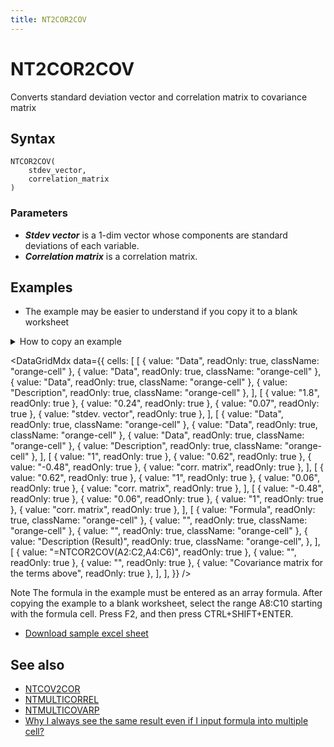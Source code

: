 ```yaml
---
title: NT2COR2COV
---
```



# NT2COR2COV

Converts standard deviation vector and correlation matrix to covariance matrix

## Syntax

```excel
NTCOR2COV(
    stdev_vector,
    correlation_matrix
)
```

### Parameters

- **_Stdev vector_** is a 1-dim vector whose components are standard deviations of each variable.
- **_Correlation matrix_** is a correlation matrix.

## Examples

- The example may be easier to understand if you copy it to a blank worksheet

<details>
  <summary>How to copy an example</summary>

1.  Create a blank workbook or worksheet.
2.  Select the example in the Help topic.

    **Note**  Do not select the row or column headers.

    ![Selecting an example from Help](./../../assets/functions/HowToCopy.png)

    Selecting an example from Help

3.  Press CTRL+C.
4.  In the worksheet, select cell A1, and press CTRL+V.
5.  To switch between viewing the results and viewing the formulas that return the results, press CTRL+` (grave accent), or on the **Tools** menu, point to **Formula Auditing**, and then click **Formula Auditing Mode**.

</details>

<DataGridMdx
  data={{
    cells: [
      [
        { value: "Data", readOnly: true, className: "orange-cell" },
        { value: "Data", readOnly: true, className: "orange-cell" },
        { value: "Data", readOnly: true, className: "orange-cell" },
        { value: "Description", readOnly: true, className: "orange-cell" },
      ],
      [
        { value: "1.8", readOnly: true },
        { value: "0.24", readOnly: true },
        { value: "0.07", readOnly: true },
        { value: "stdev. vector", readOnly: true },
      ],
      [
        { value: "Data", readOnly: true, className: "orange-cell" },
        { value: "Data", readOnly: true, className: "orange-cell" },
        { value: "Data", readOnly: true, className: "orange-cell" },
        { value: "Description", readOnly: true, className: "orange-cell" },
      ],
      [
        { value: "1", readOnly: true },
        { value: "0.62", readOnly: true },
        { value: "-0.48", readOnly: true },
        { value: "corr. matrix", readOnly: true },
      ],
      [
        { value: "0.62", readOnly: true },
        { value: "1", readOnly: true },
        { value: "0.06", readOnly: true },
        { value: "corr. matrix", readOnly: true },
      ],
      [
        { value: "-0.48", readOnly: true },
        { value: "0.06", readOnly: true },
        { value: "1", readOnly: true },
        { value: "corr. matrix", readOnly: true },
      ],
      [
        { value: "Formula", readOnly: true, className: "orange-cell" },
        { value: "", readOnly: true, className: "orange-cell" },
        { value: "", readOnly: true, className: "orange-cell" },
        {
          value: "Description (Result)",
          readOnly: true,
          className: "orange-cell",
        },
      ],
      [
        { value: "=NTCOR2COV(A2:C2,A4:C6)", readOnly: true },
        { value: "", readOnly: true },
        { value: "", readOnly: true },
        { value: "Covariance matrix for the terms above", readOnly: true },
      ],
    ],
  }}
/>

Note The formula in the example must be entered as an array formula. After copying the example to a blank worksheet, select the range A8:C10 starting with the formula cell. Press F2, and then press CTRL+SHIFT+ENTER.

- [Download sample excel sheet](https://www.ntrand.com/files/NtRand3.zip "Downloading Sample")

## See also

- [NTCOV2COR](https://www.ntrand.com/ntcov2cor/)
- [NTMULTICORREL](https://www.ntrand.com/ntmulticorrel/)
- [NTMULTICOVARP](https://www.ntrand.com/ntmulticovarp/)
- [Why I always see the same result even if I input formula into multiple cell?](https://www.ntrand.com/faq/#local_CtrlShiftEnter)
